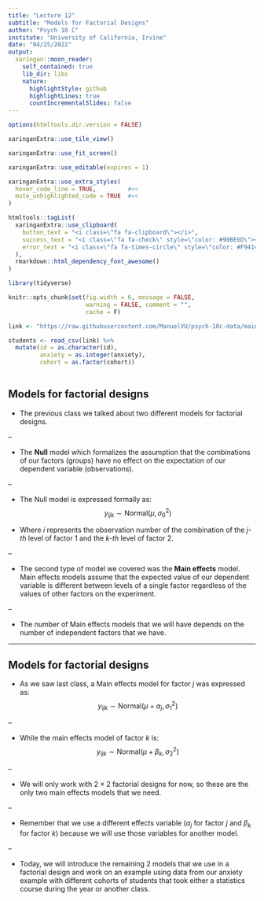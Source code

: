 ```yaml
---
title: "Lecture 12"
subtitle: "Models for Factorial Designs"
author: "Psych 10 C"
institute: "University of California, Irvine"
date: "04/25/2022"
output:
  xaringan::moon_reader:
    self_contained: true
    lib_dir: libs
    nature:
      highlightStyle: github
      highlightLines: true
      countIncrementalSlides: false
---
```


```r
options(htmltools.dir.version = FALSE)
```

```r
xaringanExtra::use_tile_view()

xaringanExtra::use_fit_screen()

xaringanExtra::use_editable(expires = 1)

xaringanExtra::use_extra_styles(
  hover_code_line = TRUE,         #<<
  mute_unhighlighted_code = TRUE  #<<
)

htmltools::tagList(
  xaringanExtra::use_clipboard(
    button_text = "<i class=\"fa fa-clipboard\"></i>",
    success_text = "<i class=\"fa fa-check\" style=\"color: #90BE6D\"></i>",
    error_text = "<i class=\"fa fa-times-circle\" style=\"color: #F94144\"></i>"
  ),
  rmarkdown::html_dependency_font_awesome()
)
```

```r
library(tidyverse)

knitr::opts_chunk$set(fig.width = 6, message = FALSE, 
                      warning = FALSE, comment = "", 
                      cache = F)

link <- "https://raw.githubusercontent.com/ManuelVU/psych-10c-data/main/anxiety-w5.csv"

students <- read_csv(link) %>%
  mutate(id = as.character(id),
         anxiety = as.integer(anxiety),
         cohort = as.factor(cohort))
  
```

## Models for factorial designs

- The previous class we talked about two different models for factorial designs.

--

- The **Null** model which formalizes the assumption that the combinations of our
factors (groups) have no effect on the expectation of our dependent variable 
(observations).

--

- The Null model is expressed formally as:
$$y_{ijk}\sim\text{Normal}(\mu,\sigma_0^2)$$

- Where $i$ represents the observation number of the combination of the *j-th* 
level of factor 1 and the *k-th* level of factor 2.

--

- The second type of model we covered was the **Main effects** model. Main 
effects models assume that the expected value of our dependent variable is 
different between levels of a single factor regardless of the values of other 
factors on the experiment.

--

- The number of Main effects models that we will have depends on the number of 
independent factors that we have.

---

## Models for factorial designs

- As we saw last class, a Main effects model for factor $j$ was expressed as:
$$y_{ijk}\sim\text{Normal}(\mu+\alpha_j,\sigma_1^2)$$

--

- While the main effects model of factor $k$ is:
$$y_{ijk}\sim\text{Normal}(\mu+\beta_k,\sigma_2^2)$$

--

- We will only work with $2\times 2$ factorial designs for now, so these are the
only two main effects models that we need.

--

- Remember that we use a different effects variable $(\alpha_j$ for factor $j$ 
and $\beta_k$ for factor $k$) because we will use those variables for another 
model.

--

- Today, we will introduce the remaining 2 models that we use in a factorial
design and work on an example using data from our anxiety example with different
cohorts of students that took either a statistics course during the year or 
another class.










